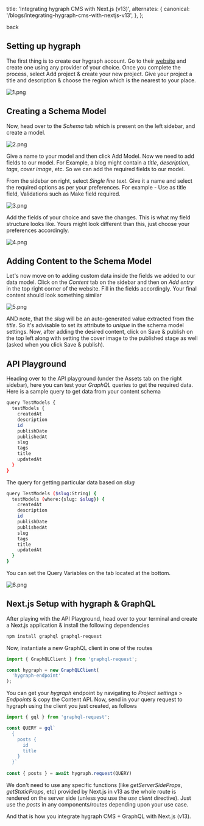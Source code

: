 
  title: 'Integrating hygraph CMS with Next.js (v13)',
  alternates: {
    canonical: '/blogs/integrating-hygraph-cms-with-nextjs-v13',
  },
};

<MaxWidthWrapper>
 
<Link href="/blogs" className="text-xs flex items-center text-white -ml-1">
    <ChevronLeftIcon width={13} height={13} />
    back
</Link>

## Setting up hygraph
The first thing is to create our hygraph account. Go to their <a className="underline underline-offset-2 text-primary" target="_blank" href="https://hygraph.com/">website</a> and create one using any provider of your choice. Once you complete the process, select Add project & create your new project. Give your project a title and description & choose the region which is the nearest to your place.

![1.png](https://media.graphassets.com/BiC4hVQP6fq26r903RSA)

## Creating a Schema Model
Now, head over to the *Schema* tab which is present on the left sidebar, and create a model.

![2.png](https://media.graphassets.com/2dRy1tgLQO6yHHMXnLlF)

Give a name to your model and then click Add Model. Now we need to add fields to our model. For Example, a blog might contain a *title*, *description*, *tags*, *cover image*, etc. So we can add the required fields to our model.

From the sidebar on right, select *Single line text*. Give it a name and select the required options as per your preferences. For example - Use as title field, Validations such as Make field required.

![3.png](https://media.graphassets.com/hZuG0OALSbWobe5PhP1N)

Add the fields of your choice and save the changes. This is what my field structure looks like. Yours might look different than this, just choose your preferences accordingly.

![4.png](https://media.graphassets.com/3UA508t6R02boPWRe9zM)

## Adding Content to the Schema Model
Let's now move on to adding custom data inside the fields we added to our data model. Click on the *Content* tab on the sidebar and then on *Add entry* in the top right corner of the website.
Fill in the fields accordingly. Your final content should look something similar

![5.png](https://media.graphassets.com/Mxsh10hnRqCJHR7pWvR0) 

AND note, that the *slug* will be an auto-generated value extracted from the *title*. So it's advisable to set its attribute to *unique* in the schema model settings.
Now, after adding the desired content, click on Save & publish on the top left along with setting the cover image to the published stage as well (asked when you click Save & publish).

## API Playground
Heading over to the API playground (under the Assets tab on the right sidebar), here you can test your *GraphQL* queries to get the required data. Here is a sample query to get data from your content schema

```bash
query TestModels {
  testModels {
    createdAt
    description
    id
    publishDate
    publishedAt
    slug
    tags
    title
    updatedAt
  }
}
```

The query for getting particular data based on *slug*

```bash
query TestModels ($slug:String) {
  testModels (where:{slug: $slug}) {
    createdAt
    description
    id
    publishDate
    publishedAt
    slug
    tags
    title
    updatedAt
  }
}
```

You can set the Query Variables on the tab located at the bottom.

![6.png](https://media.graphassets.com/IijYRSsToOsk7qFABPrW) 

## Next.js Setup with hygraph & GraphQL
After playing with the API Playground, head over to your terminal and create a Next.js application & install the following dependencies

```bash
npm install graphql graphql-request
```

Now, instantiate a new GraphQL client in one of the routes

```js
import { GraphQLClient } from 'graphql-request';

const hygraph = new GraphQLClient(
  'hygraph-endpoint'
); 
```

You can get your *hygraph* endpoint by navigating to *Project settings* > *Endpoints* & copy the Content API. Now, send in your query request to hygraph using the client you just created, as follows

```js
import { gql } from 'graphql-request';

const QUERY = gql`
  {
    posts {
      id
      title
    }
  }`
  
const { posts } = await hygraph.request(QUERY)
```

We don't need to use any specific functions (like *getServerSideProps*, *getStaticProps*, etc) provided by Next.js in v13 as the whole route is rendered on the server side (unless you use the *use client* directive). Just use the *posts* in any components/routes depending upon your use case.

And that is how you integrate hygraph CMS + GraphQL with Next.js (v13).

</MaxWidthWrapper>

